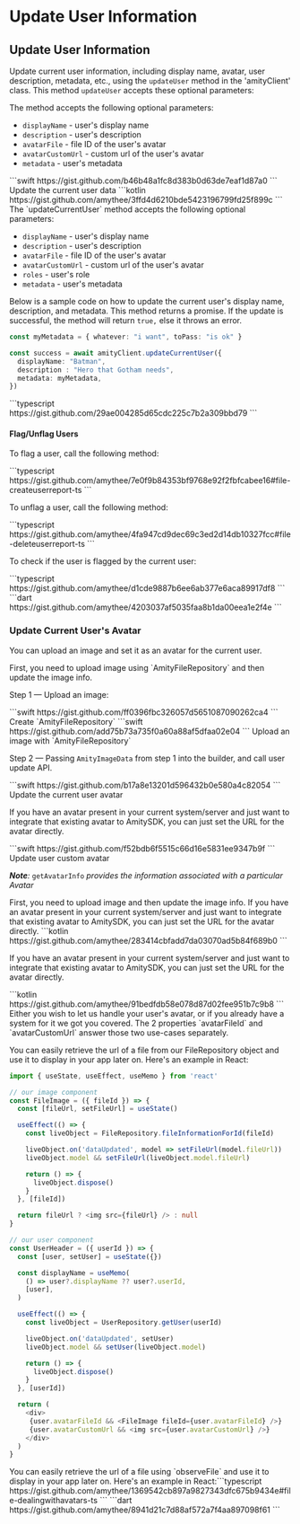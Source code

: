 # Update User Information

## Update User Information

Update current user information, including display name, avatar, user description, metadata, etc., using the `updateUser` method in the 'amityClient' class. This method `updateUser` accepts these optional parameters:

The method accepts the following optional parameters:

* `displayName` - user's display name
* `description` - user's description
* `avatarFile` - file ID of the user's avatar
* `avatarCustomUrl` - custom url of the user's avatar
* `metadata` - user's metadata

<Tabs>
<Tab title="iOS">
<CodeGroup>
```swift
https://gist.github.com/b46b48a1fc8d383b0d63de7eaf1d87a0
```
</CodeGroup>
Update the current user data
</Tab>

<Tab title="Android">
<CodeGroup>
```kotlin
https://gist.github.com/amythee/3ffd4d6210bde5423196799fd25f899c
```
</CodeGroup>
</Tab>

<Tab title="JavaScript">
The `updateCurrentUser` method accepts the following optional parameters:

* `displayName` - user's display name
* `description` - user's description
* `avatarFile` - file ID of the user's avatar
* `avatarCustomUrl` - custom url of the user's avatar
* `roles` - user's role
* `metadata` - user's metadata

Below is a sample code on how to update the current user's display name, description, and metadata. This method returns a promise. If the update is successful, the method will return `true,` else it throws an error.

```typescript
const myMetadata = { whatever: "i want", toPass: "is ok" }

const success = await amityClient.updateCurrentUser({
  displayName: "Batman",
  description : "Hero that Gotham needs",
  metadata: myMetadata,
})
```
</Tab>

<Tab title="TypeScript">
<CodeGroup>
```typescript
https://gist.github.com/29ae004285d65cdc225c7b2a309bbd79
```
</CodeGroup>

#### Flag/Unflag Users

To flag a user, call the following method:

<CodeGroup>
```typescript
https://gist.github.com/amythee/7e0f9b84353bf9768e92f2fbfcabee16#file-createuserreport-ts
```
</CodeGroup>

To unflag a user, call the following method:

<CodeGroup>
```typescript
https://gist.github.com/amythee/4fa947cd9dec69c3ed2d14db10327fcc#file-deleteuserreport-ts
```
</CodeGroup>

To check if the user is flagged by the current user:

<CodeGroup>
```typescript
https://gist.github.com/amythee/d1cde9887b6ee6ab377e6aca89917df8
```
</CodeGroup>
</Tab>

<Tab title="Flutter">
<CodeGroup>
```dart
https://gist.github.com/amythee/4203037af5035faa8b1da00eea1e2f4e
```
</CodeGroup>
</Tab>
</Tabs>

### Update Current User's Avatar

You can upload an image and set it as an avatar for the current user.

<Tabs>
<Tab title="iOS">
First, you need to upload image using `AmityFileRepository` and then update the image info.

Step 1 — Upload an image:

<CodeGroup>
```swift
https://gist.github.com/ff0396fbc326057d5651087090262ca4
```
</CodeGroup>
Create `AmityFileRepository`

<CodeGroup>
```swift
https://gist.github.com/add75b73a735f0a60a88af5dfaa02e04
```
</CodeGroup>
Upload an image with `AmityFileRepository`

Step 2 — Passing `AmityImageData` from step 1 into the builder, and call user update API.

<CodeGroup>
```swift
https://gist.github.com/b17a8e13201d596432b0e580a4c82054
```
</CodeGroup>
Update the current user avatar

If you have an avatar present in your current system/server and just want to integrate that existing avatar to AmitySDK, you can just set the URL for the avatar directly.

<CodeGroup>
```swift
https://gist.github.com/f52bdb6f5515c66d16e5831ee9347b9f
```
</CodeGroup>
Update user custom avatar

_**Note**:_ `getAvatarInfo` _provides the information associated with a particular Avatar_
</Tab>

<Tab title="Android">
First, you need to upload image and then update the image info. If you have an avatar present in your current system/server and just want to integrate that existing avatar to AmitySDK, you can just set the URL for the avatar directly.

<CodeGroup>
```kotlin
https://gist.github.com/amythee/283414cbfadd7da03070ad5b84f689b0
```
</CodeGroup>

If you have an avatar present in your current system/server and just want to integrate that existing avatar to AmitySDK, you can just set the URL for the avatar directly.

<CodeGroup>
```kotlin
https://gist.github.com/amythee/91bedfdb58e078d87d02fee951b7c9b8
```
</CodeGroup>
</Tab>

<Tab title="JavaScript">
Either you wish to let us handle your user's avatar, or if you already have a system for it we got you covered. The 2 properties `avatarFileId` and `avatarCustomUrl` answer those two use-cases separately.

You can easily retrieve the url of a file from our FileRepository object and use it to display in your app later on. Here's an example in React:

```typescript
import { useState, useEffect, useMemo } from 'react'

// our image component
const FileImage = ({ fileId }) => {
  const [fileUrl, setFileUrl] = useState()

  useEffect(() => {
    const liveObject = FileRepository.fileInformationForId(fileId)

    liveObject.on('dataUpdated', model => setFileUrl(model.fileUrl))
    liveObject.model && setFileUrl(liveObject.model.fileUrl)

    return () => {
      liveObject.dispose()
    }
  }, [fileId])

  return fileUrl ? <img src={fileUrl} /> : null
}

// our user component
const UserHeader = ({ userId }) => {
  const [user, setUser] = useState({})

  const displayName = useMemo(
    () => user?.displayName ?? user?.userId,
    [user],
  )

  useEffect(() => {
    const liveObject = UserRepository.getUser(userId)

    liveObject.on('dataUpdated', setUser)
    liveObject.model && setUser(liveObject.model)

    return () => {
      liveObject.dispose()
    }
  }, [userId])

  return (
    <div>
     {user.avatarFileId && <FileImage fileId={user.avatarFileId} />}
     {user.avatarCustomUrl && <img src={user.avatarCustomUrl} />}
    </div>
  )
} 
```
</Tab>

<Tab title="TypeScript">
You can easily retrieve the url of a file using `observeFile` and use it to display in your app later on. Here's an example in React:​

<CodeGroup>
```typescript
https://gist.github.com/amythee/1369542cb897a9827343dfc675b9434e#file-dealingwithavatars-ts
```
</CodeGroup>
</Tab>

<Tab title="Flutter">
<CodeGroup>
```dart
https://gist.github.com/amythee/8941d21c7d88af572a7f4aa897098f61
```
</CodeGroup>
</Tab>
</Tabs>